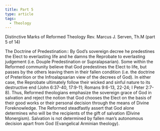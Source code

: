 ```yaml
---
title: Part 5
type: article
tags:
  - Theology
---
```


Distinctive Marks of Reformed Theology
Rev. Marcus J. Serven, Th.M
(part 5 of 14)

The Doctrine of Predestination::
By God’s sovereign decree he predestines the Elect to everlasting life and he damns the Reprobate to everlasting judgement (i.e. Douple Predestination or Supralapsarian).  Some within the Reformed community believe that God predestines the Elect to life, but passes by the others leaving them in their fallen condition (i.e. the doctrine of Preterition or the Infroalapsarian view of the decrees of God).  In either case, the Reprobate ultimately follow their wicked and sinful nature to its destructive end (John 6:37-40, 17:9-11; Romans 9:6-13, 22-24; I Peter 2:7-8).  Thus, Reformed theologians emphasize the sovereign grace of God in salvation and reject the notion that God chooses the Elect on the basis of their good works or their personal decision through the means of Divine Foreknowledge.  The Reformed steadfastly assert that God alone determines who will be the recipients of the gift of salvation (Divine Monergism).  Salvation is not determined by fallen man’s autonomous decision apart from God (Evangelical Arminian theology).

